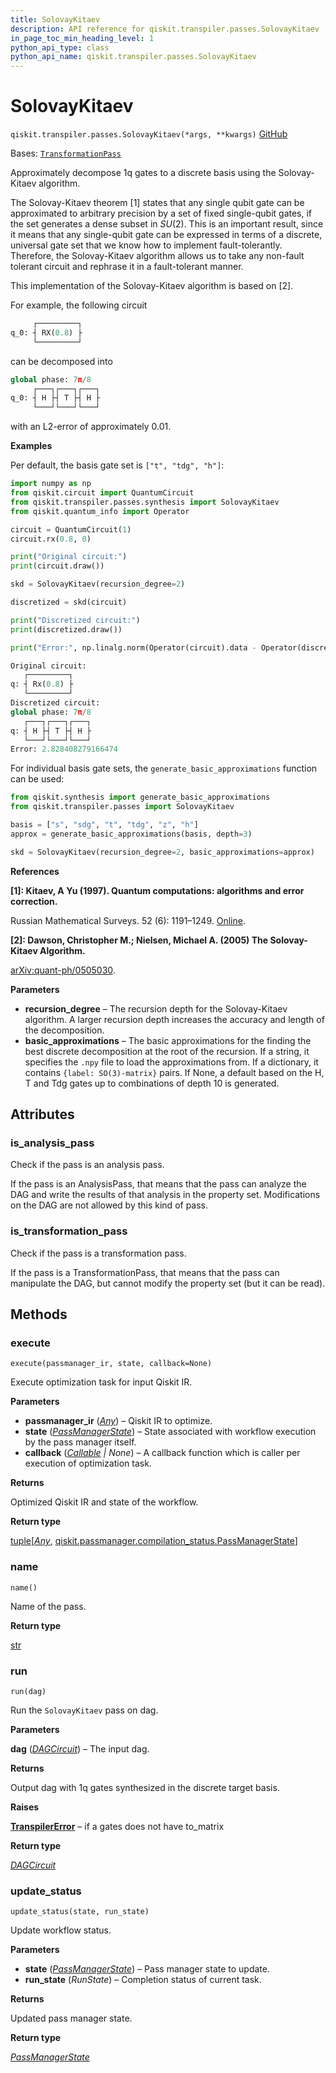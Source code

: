 ```yaml
---
title: SolovayKitaev
description: API reference for qiskit.transpiler.passes.SolovayKitaev
in_page_toc_min_heading_level: 1
python_api_type: class
python_api_name: qiskit.transpiler.passes.SolovayKitaev
---
```


# SolovayKitaev

<span id="qiskit.transpiler.passes.SolovayKitaev" />

`qiskit.transpiler.passes.SolovayKitaev(*args, **kwargs)` [GitHub](https://github.com/qiskit/qiskit/tree/stable/0.46/qiskit/transpiler/passes/synthesis/solovay_kitaev_synthesis.py "view source code")

Bases: [`TransformationPass`](qiskit.transpiler.TransformationPass "qiskit.transpiler.basepasses.TransformationPass")

Approximately decompose 1q gates to a discrete basis using the Solovay-Kitaev algorithm.

The Solovay-Kitaev theorem \[1] states that any single qubit gate can be approximated to arbitrary precision by a set of fixed single-qubit gates, if the set generates a dense subset in $SU(2)$. This is an important result, since it means that any single-qubit gate can be expressed in terms of a discrete, universal gate set that we know how to implement fault-tolerantly. Therefore, the Solovay-Kitaev algorithm allows us to take any non-fault tolerant circuit and rephrase it in a fault-tolerant manner.

This implementation of the Solovay-Kitaev algorithm is based on \[2].

For example, the following circuit

```python
     ┌─────────┐
q_0: ┤ RX(0.8) ├
     └─────────┘
```

can be decomposed into

```python
global phase: 7π/8
     ┌───┐┌───┐┌───┐
q_0: ┤ H ├┤ T ├┤ H ├
     └───┘└───┘└───┘
```

with an L2-error of approximately 0.01.

**Examples**

Per default, the basis gate set is `["t", "tdg", "h"]`:

```python
import numpy as np
from qiskit.circuit import QuantumCircuit
from qiskit.transpiler.passes.synthesis import SolovayKitaev
from qiskit.quantum_info import Operator

circuit = QuantumCircuit(1)
circuit.rx(0.8, 0)

print("Original circuit:")
print(circuit.draw())

skd = SolovayKitaev(recursion_degree=2)

discretized = skd(circuit)

print("Discretized circuit:")
print(discretized.draw())

print("Error:", np.linalg.norm(Operator(circuit).data - Operator(discretized).data))
```

```python
Original circuit:
   ┌─────────┐
q: ┤ Rx(0.8) ├
   └─────────┘
Discretized circuit:
global phase: 7π/8
   ┌───┐┌───┐┌───┐
q: ┤ H ├┤ T ├┤ H ├
   └───┘└───┘└───┘
Error: 2.828408279166474
```

For individual basis gate sets, the `generate_basic_approximations` function can be used:

```python
from qiskit.synthesis import generate_basic_approximations
from qiskit.transpiler.passes import SolovayKitaev

basis = ["s", "sdg", "t", "tdg", "z", "h"]
approx = generate_basic_approximations(basis, depth=3)

skd = SolovayKitaev(recursion_degree=2, basic_approximations=approx)
```

**References**

**\[1]: Kitaev, A Yu (1997). Quantum computations: algorithms and error correction.**

Russian Mathematical Surveys. 52 (6): 1191–1249. [Online](https://iopscience.iop.org/article/10.1070/RM1997v052n06ABEH002155).

**\[2]: Dawson, Christopher M.; Nielsen, Michael A. (2005) The Solovay-Kitaev Algorithm.**

[arXiv:quant-ph/0505030](https://arxiv.org/abs/quant-ph/0505030).

**Parameters**

*   **recursion\_degree** – The recursion depth for the Solovay-Kitaev algorithm. A larger recursion depth increases the accuracy and length of the decomposition.
*   **basic\_approximations** – The basic approximations for the finding the best discrete decomposition at the root of the recursion. If a string, it specifies the `.npy` file to load the approximations from. If a dictionary, it contains `{label: SO(3)-matrix}` pairs. If None, a default based on the H, T and Tdg gates up to combinations of depth 10 is generated.

## Attributes

<span id="qiskit.transpiler.passes.SolovayKitaev.is_analysis_pass" />

### is\_analysis\_pass

Check if the pass is an analysis pass.

If the pass is an AnalysisPass, that means that the pass can analyze the DAG and write the results of that analysis in the property set. Modifications on the DAG are not allowed by this kind of pass.

<span id="qiskit.transpiler.passes.SolovayKitaev.is_transformation_pass" />

### is\_transformation\_pass

Check if the pass is a transformation pass.

If the pass is a TransformationPass, that means that the pass can manipulate the DAG, but cannot modify the property set (but it can be read).

## Methods

### execute

<span id="qiskit.transpiler.passes.SolovayKitaev.execute" />

`execute(passmanager_ir, state, callback=None)`

Execute optimization task for input Qiskit IR.

**Parameters**

*   **passmanager\_ir** ([*Any*](https://docs.python.org/3/library/typing.html#typing.Any "(in Python v3.12)")) – Qiskit IR to optimize.
*   **state** ([*PassManagerState*](qiskit.passmanager.PassManagerState "qiskit.passmanager.compilation_status.PassManagerState")) – State associated with workflow execution by the pass manager itself.
*   **callback** ([*Callable*](https://docs.python.org/3/library/collections.abc.html#collections.abc.Callable "(in Python v3.12)") *| None*) – A callback function which is caller per execution of optimization task.

**Returns**

Optimized Qiskit IR and state of the workflow.

**Return type**

[tuple](https://docs.python.org/3/library/stdtypes.html#tuple "(in Python v3.12)")\[[*Any*](https://docs.python.org/3/library/typing.html#typing.Any "(in Python v3.12)"), [qiskit.passmanager.compilation\_status.PassManagerState](qiskit.passmanager.PassManagerState "qiskit.passmanager.compilation_status.PassManagerState")]

### name

<span id="qiskit.transpiler.passes.SolovayKitaev.name" />

`name()`

Name of the pass.

**Return type**

[str](https://docs.python.org/3/library/stdtypes.html#str "(in Python v3.12)")

### run

<span id="qiskit.transpiler.passes.SolovayKitaev.run" />

`run(dag)`

Run the `SolovayKitaev` pass on dag.

**Parameters**

**dag** ([*DAGCircuit*](qiskit.dagcircuit.DAGCircuit "qiskit.dagcircuit.dagcircuit.DAGCircuit")) – The input dag.

**Returns**

Output dag with 1q gates synthesized in the discrete target basis.

**Raises**

[**TranspilerError**](transpiler#qiskit.transpiler.TranspilerError "qiskit.transpiler.TranspilerError") – if a gates does not have to\_matrix

**Return type**

[*DAGCircuit*](qiskit.dagcircuit.DAGCircuit "qiskit.dagcircuit.dagcircuit.DAGCircuit")

### update\_status

<span id="qiskit.transpiler.passes.SolovayKitaev.update_status" />

`update_status(state, run_state)`

Update workflow status.

**Parameters**

*   **state** ([*PassManagerState*](qiskit.passmanager.PassManagerState "qiskit.passmanager.compilation_status.PassManagerState")) – Pass manager state to update.
*   **run\_state** (*RunState*) – Completion status of current task.

**Returns**

Updated pass manager state.

**Return type**

[*PassManagerState*](qiskit.passmanager.PassManagerState "qiskit.passmanager.compilation_status.PassManagerState")

